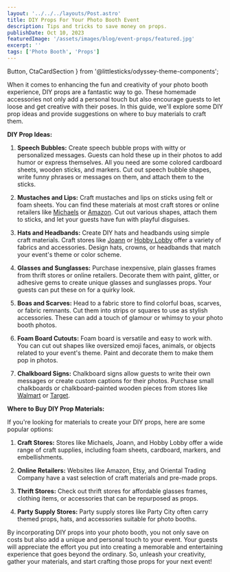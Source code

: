 ```yaml
---
layout: '../../../layouts/Post.astro'
title: DIY Props For Your Photo Booth Event
description: Tips and tricks to save money on props.
publishDate: Oct 10, 2023
featuredImage: '/assets/images/blog/event-props/featured.jpg'
excerpt: ''
tags: ['Photo Booth', 'Props']
---
```

  Button,
  CtaCardSection
} from '@littlesticks/odyssey-theme-components';

When it comes to enhancing the fun and creativity of your photo booth experience, DIY props are a fantastic way to go. These homemade accessories not only add a personal touch but also encourage guests to let loose and get creative with their poses. In this guide, we'll explore some DIY prop ideas and provide suggestions on where to buy materials to craft them.

**DIY Prop Ideas:**

1. **Speech Bubbles:** Create speech bubble props with witty or personalized messages. Guests can hold these up in their photos to add humor or express themselves. All you need are some colored cardboard sheets, wooden sticks, and markers. Cut out speech bubble shapes, write funny phrases or messages on them, and attach them to the sticks.

2. **Mustaches and Lips:** Craft mustaches and lips on sticks using felt or foam sheets. You can find these materials at most craft stores or online retailers like [Michaels](https://www.michaels.com/) or [Amazon](https://www.amazon.com/). Cut out various shapes, attach them to sticks, and let your guests have fun with playful disguises.

3. **Hats and Headbands:** Create DIY hats and headbands using simple craft materials. Craft stores like [Joann](https://www.joann.com/) or [Hobby Lobby](https://www.hobbylobby.com/) offer a variety of fabrics and accessories. Design hats, crowns, or headbands that match your event's theme or color scheme.

4. **Glasses and Sunglasses:** Purchase inexpensive, plain glasses frames from thrift stores or online retailers. Decorate them with paint, glitter, or adhesive gems to create unique glasses and sunglasses props. Your guests can put these on for a quirky look.

5. **Boas and Scarves:** Head to a fabric store to find colorful boas, scarves, or fabric remnants. Cut them into strips or squares to use as stylish accessories. These can add a touch of glamour or whimsy to your photo booth photos.

6. **Foam Board Cutouts:** Foam board is versatile and easy to work with. You can cut out shapes like oversized emoji faces, animals, or objects related to your event's theme. Paint and decorate them to make them pop in photos.

7. **Chalkboard Signs:** Chalkboard signs allow guests to write their own messages or create custom captions for their photos. Purchase small chalkboards or chalkboard-painted wooden pieces from stores like [Walmart](https://www.walmart.com/) or [Target](https://www.target.com/).

**Where to Buy DIY Prop Materials:**

If you're looking for materials to create your DIY props, here are some popular options:

1. **Craft Stores:** Stores like Michaels, Joann, and Hobby Lobby offer a wide range of craft supplies, including foam sheets, cardboard, markers, and embellishments.

2. **Online Retailers:** Websites like Amazon, Etsy, and Oriental Trading Company have a vast selection of craft materials and pre-made props.

3. **Thrift Stores:** Check out thrift stores for affordable glasses frames, clothing items, or accessories that can be repurposed as props.

4. **Party Supply Stores:** Party supply stores like Party City often carry themed props, hats, and accessories suitable for photo booths.

By incorporating DIY props into your photo booth, you not only save on costs but also add a unique and personal touch to your event. Your guests will appreciate the effort you put into creating a memorable and entertaining experience that goes beyond the ordinary. So, unleash your creativity, gather your materials, and start crafting those props for your next event!